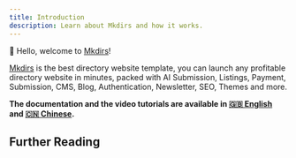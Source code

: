 ```yaml
---
title: Introduction
description: Learn about Mkdirs and how it works.
---
```



👋 Hello, welcome to [Mkdirs](https://mkdirs.com)!

[Mkdirs](https://mkdirs.com) is the best directory website template, you can launch any profitable directory website in minutes, packed with AI Submission, Listings, Payment, Submission, CMS, Blog, Authentication, Newsletter, SEO, Themes and more.

**The documentation and the video tutorials are available in [🇬🇧 English](https://docs.mkdirs.com) and [🇨🇳 Chinese](https://docs.mkdirs.com/zh-cn).**

<LinkCard title="Mkdirs" href="https://mkdirs.com" description="Visit mkdirs.com" />

<LinkCard title="Mkdirs Demo" href="https://demo.mkdirs.com" description="Explore the demo directory website built with Mkdirs" />

<LinkCard title="Mkdirs Showcase" href="https://mkdirs.com/showcase" description="Explore the directory websites built by the Mkdirs community" />

<LinkCard title="Mkdirs YouTube Channel" href="https://www.youtube.com/@MkdirsHQ" description="Watch the video tutorials on the YouTube Channel" />

## Further Reading

<LinkCard title="Prerequisites" href="/prerequisites/" description="Learn about the prerequisites for Mkdirs" />

<LinkCard title="Installation" href="/installation/" description="Learn how to get started with Mkdirs" />
